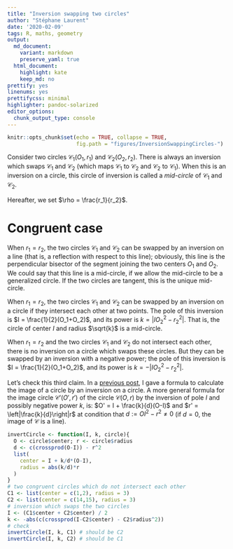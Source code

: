 ```yaml
---
title: "Inversion swapping two circles"
author: "Stéphane Laurent"
date: '2020-02-09'
tags: R, maths, geometry
output:
  md_document:
    variant: markdown
    preserve_yaml: true
  html_document:
    highlight: kate
    keep_md: no
prettify: yes
linenums: yes
prettifycss: minimal
highlighter: pandoc-solarized
editor_options: 
  chunk_output_type: console
---
```


```r
knitr::opts_chunk$set(echo = TRUE, collapse = TRUE, 
                      fig.path = "figures/InversionSwappingCircles-")
```

Consider two circles $\mathcal{C}_1(O_1,r_1)$ and $\mathcal{C}_2(O_2,r_2)$. 
There is always an inversion which swaps $\mathcal{C}_1$ and $\mathcal{C}_2$ 
(which maps $\mathcal{C}_1$ to $\mathcal{C}_2$ and $\mathcal{C}_2$ to 
$\mathcal{C}_1$). 
When this is an inversion on a circle, this circle of inversion is called 
a *mid-circle* of $\mathcal{C}_1$ and $\mathcal{C}_2$. 

Hereafter, we set $\rho = \frac{r_1}{r_2}$.

# Congruent case

When $r_1 = r_2$, the two circles $\mathcal{C}_1$ and $\mathcal{C}_2$ can be 
swapped by an inversion on a line (that is, a reflection with respect to this 
line); obviously, this line is the perpendicular bisector of the segment 
joining the two centers $O_1$ and $O_2$. 
We could say that this line is a mid-circle, if 
we allow the mid-circle to be a generalized circle. 
If the two circles are tangent, this is the unique mid-circle.

When $r_1 = r_2$, the two circles $\mathcal{C}_1$ and $\mathcal{C}_2$ can be 
swapped by an inversion on a circle if they intersect each other at two 
points. The pole of this inversion is 
$I = \frac{1}{2}(O_1+O_2)$, and its power is $k = |IO_2^2 - r_2^2|$. 
That is, the circle of center $I$ and radius $\sqrt{k}$ is a mid-circle. 

When $r_1 = r_2$ and the two circles $\mathcal{C}_1$ and $\mathcal{C}_2$ do 
not intersect each other, there is no inversion on a circle which swaps these 
circles. But they can be swapped by an inversion with a negative power; 
the pole of this inversion is 
$I = \frac{1}{2}(O_1+O_2)$, and its power is $k = -|IO_2^2 - r_2^2|$. 

Let's check this third claim. In a [previous post](./Inversions.html), I 
gave a formula to calculate the image of a circle by an inversion on a circle. 
A more general formula for the image circle $\mathcal{C}'(O',r')$ of the 
circle $\mathcal{C}(O,r)$ by the inversion of pole $I$ and possibly negative 
power $k$, is: $O' = I + \frac{k}{d}(O-I)$ and 
$r' = \left|\frac{k}{d}\right|r$ at condition that 
$d := OI^2 - r^2 \neq 0$ (if $d=0$, the image of $\mathcal{C}$ is a line).

```r
invertCircle <- function(I, k, circle){
  O <- circle$center; r <- circle$radius
  d <- c(crossprod(O-I)) - r^2
  list(
    center = I + k/d*(O-I),
    radius = abs(k/d)*r
  )
}
# two congruent circles which do not intersect each other
C1 <- list(center = c(1,2), radius = 3)
C2 <- list(center = c(14,15), radius = 3)
# inversion which swaps the two circles
I <- (C1$center + C2$center) / 2
k <- -abs(c(crossprod(I-C2$center) - C2$radius^2))
# check
invertCircle(I, k, C1) # should be C2
invertCircle(I, k, C2) # should be C1
```


